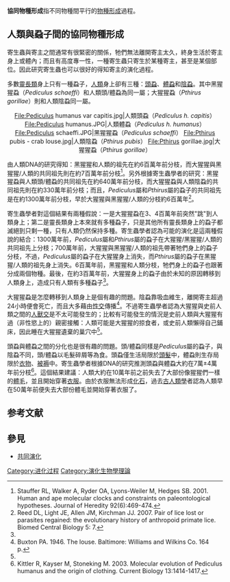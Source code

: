 '''協同物種形成'''指不同物種間平行的[[物種形成|物種形成]]過程。

== 人類與蝨子間的協同物種形成 ==
寄生蟲與寄主之間通常有很緊密的關係，牠們無法離開寄主太久，終身生活於寄主身上或體內；而且有高度專一性，一種寄生蟲只寄生於某種寄主，甚至是某個部位。因此研究寄生蟲也可以很好的得知寄主的演化過程。

多數[[靈長類|靈長類]]身上只有一種蝨子，[[人類|人類]]身上卻有三種：[[頭蝨|頭蝨]]、[[體蝨|體蝨]]和[[陰蝨|陰蝨]]。其中黑猩猩蝨（''Pediculus schaeffi''）和人類頭/體蝨為同一屬；大猩猩蝨（''Pthirus gorillae''）則和人類陰蝨同一屬。
<center>
<gallery>
File:Pediculus humanus var capitis.jpg|人類頭蝨（''Pediculus h. capitis''）
File:Pediculus humanus.JPG|人類體蝨（''Pediculus h. humanus''）
File:Pediculus schaeffi.JPG|黑猩猩蝨（''Pediculus schaeffi''）
File:Pthirus pubis - crab louse.jpg|人類陰蝨（''Pthirus pubis''）
File:Pthirus gorillae.jpg|大猩猩蝨（''Pthirus gorillae''）
</gallery>
</center>
由人類DNA的研究得知：黑猩猩和人類的祖先在約6百萬年前分枝，而大猩猩與黑猩猩/人類的共同祖先則在約7百萬年前分枝<ref>Stauffer RL, Walker A, Ryder OA, Lyons-Weiler M, Hedges SB. 2001. Human and ape molecular clocks and constraints on paleontological hypotheses. Journal of Heredity 92(6):469-474.</ref>。另外根據寄生蟲學者的研究：黑猩猩蝨與人類頭/體蝨的共同祖先在約640萬年前分枝，而大猩猩蝨與人類陰蝨的共同祖先則在約330萬年前分枝；而且，''Pediculus''屬和''Pthirus''屬的蝨子的共同祖先是在約1300萬年前分枝，早於大猩猩與黑猩猩/人類的分枝約6百萬年<ref name ="Reed 2007">Reed DL, Light JE, Allen JM, Kirchman JJ. 2007. Pair of lice lost or parasites regained: the evolutionary history of anthropoid primate lice. Biomed Central Biology 5: 7.</ref>。

寄生蟲學者對這個結果有兩種假說：一是大猩猩蝨在3、4百萬年前突然"跳"到人類身上；第二是靈長類身上本來就有多種蝨子，只是其他所有靈長類身上的蝨子都滅絕到只剩一種，只有人類仍然保持多種。寄生蟲學者認為可能的演化是這兩種假說的結合：1300萬年前，''Pediculus''屬和''Pthirus''屬的蝨子在大猩猩/黑猩猩/人類的共同祖先上分枝；700萬年前，大猩猩與黑猩猩/人類的祖先帶著牠們身上的蝨子分枝，不過，''Pediculus''屬的蝨子在大猩猩身上消失，而''Pthirus''屬的蝨子在黑猩猩/人類的祖先身上消失。6百萬年前，黑猩猩和人類分枝，牠們身上的蝨子也跟著分成兩個物種。最後，在約3百萬年前，大猩猩身上的蝨子由於未知的原因轉移到人類身上，造成只有人類有多種蝨子<ref name ="Reed 2007"/>。

大猩猩蝨是怎麼轉移到人類身上是個有趣的問題。陰蝨靠吸血維生，離開寄主超過24小時便會死亡，而且大多藉由[[性交|性交]]傳播<ref>Buxton PA. 1946. The louse. Baltimore: Williams and Wilkins Co. 164 p.</ref>。不過寄生蟲學者認為大猩猩與史前人類之間的[[人獸交|人獸交]]是不太可能發生的；比較有可能發生的情況是史前人類與大猩猩有過（非性慾上的）親密接觸：人類可能是大猩猩的掠食者，或史前人類懶得自己鋪床，因此睡在大猩猩遺棄的巢穴中<ref name ="Reed 2007"/>。

頭蝨與體蝨之間的分化也是很有趣的問題。頭/體蝨同樣是''Pediculus''屬的蝨子，與陰蝨不同，頭/體蝨以毛髮碎屑等為食。頭蝨僅生活局限於[[頭髮|頭髮]]中，體蝨則生存局限於[[衣物|衣物]]、[[被褥|被褥]]中。寄生蟲學者根據DNA的研究推測頭蝨與體蝨大約在7萬±4萬年前分枝<ref>Kittler R, Kayser M, Stoneking M. 2003. Molecular evolution of Pediculus humanus and the origin of clothing. Current Biology 13:1414-1417.</ref>。這個結果建議：人類大約在10萬年前之前失去了大部份像猩猩們一樣的[[體毛|體毛]]，並且開始穿著[[衣服|衣服]]。由於衣服無法形成[[化石|化石]]，過去[[古人類學|古人類學]]者認為人類早在50萬年前便失去大部份體毛並開始穿著衣服了。

== 参考文献 ==
{{Reflist|2}}

== 參見 ==
* [[共同演化|共同演化]]

[[Category:进化过程|Category:进化过程]]
[[Category:演化生物學理論|Category:演化生物學理論]]
